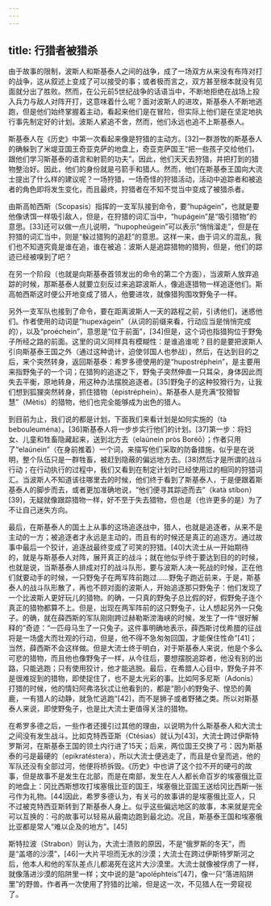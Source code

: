 ```yaml
---
---
---
```

title: 行猎者被猎杀
---




由于故事的限制，波斯人和斯基泰人之间的战争，成了一场双方从来没有布阵对打的战争，这从叙述上变成了可以接受的事；或者极而言之，双方甚至根本就没有见面就分出了胜败。然而，在公元前5世纪战争的话语当中，不断地拒绝在战场上投入兵力与敌人对阵开打，这意味着什么呢？面对波斯人的进攻，斯基泰人不断地逃跑，但是他们始终掌握着主动，看起来他们是在冒险，但实际上他们是在坚定地执行事先制定好的计划。波斯人紧追不舍，然而，他们永远也追不上斯基泰人。

斯基泰人在《历史》中第一次看起来像是狩猎的主动方。[32]一群游牧的斯基泰人的确躲到了米堤亚国王奇亚克萨的地盘上，奇亚克萨国王“把一些孩子交给他们，跟他们学习斯基泰的语言和射箭的功夫”。因此，他们天天去狩猎，并把打到的猎物整治好。因此，他们的身份就是弓箭手和猎人。然而，他们在斯基泰王国向大流士提出了什么样的建议呢？一场狩猎，一场奇怪的狩猎活动，活动中追踪者和被追者的角色即将发生变化，而且最终，狩猎者在不知不觉当中变成了被猎杀者。

由斯高帕西斯（Scopasis）指挥的一支军队接到命令，要“hupágein”，也就是要他像诱饵一样吸引敌人，但是，在狩猎的词汇当中，“hupágein”是“吸引猎物”的意思。[33]还可以做一点儿说明，“hupopheúgein”可以表示“悄悄溜走”，但是在狩猎的词汇当中，则是“躲过猎狗的追赶”的意思。这样一来，由于词义的混乱，我们也不知道究竟是谁在追，谁在被追：波斯人是追踪猎物的猎狗，但是，他们的踪迹已经被嗅到了吧？

在另一个阶段（也就是向斯基泰首领发出的命令的第二个方面），当波斯人放弃追踪的时候，那斯基泰人就要立刻反过来追踪波斯人，像追逐猎物一样追逐他们。斯高帕西斯这时便公开地变成了猎人，他要进攻，就像猎狗围攻野兔子一样。

另外一支军队也接到了命令，要在距离波斯人一天的路程之前，引诱他们，迷惑他们。作者使用的动词是“hupexágein”（从词的前缀来看，行动应当是悄悄完成的），以及“proéchein”，意思是“位于前面”，[34]但是，这个词也指猎狗位于野兔子所经之路的前面。这里的词义同样具有模糊性：是谁追谁呢？目的是要把波斯人引向斯基泰王国之外（通过这种诡计，迫使邻国人也参战），然后，在达到目的之后，来个突然转身，返回斯基泰：希罗多德使用的是“hupostréphein”，是主要用来指野兔子的一个词；在猎狗的追逐之下，野兔子突然伸直一只耳朵，身体因此而失去平衡，原地转身，用这种办法摆脱追逐者。[35]野兔子的这种狡猾行为，让我们想到狐狸突然转身，抓住猎物（épistréphein）。斯基泰人是充满“狡猾智慧”（Mètis）的猎物，他们也完全能够成为出色的猎人。

到目前为止，我们说的都是计划，下面我们来看计划是如何实施的（tà bebouleuména）。[36]斯基泰人将一步步实行他们的计划。[37]第一步：将妇女、儿童和牲畜隐藏起来，送到北方去（elaúnein pròs Boréō）；作者只用了“elaúnein”（在身前推着）一个词，来描写他们采取的防备措施，似乎是在说明，整个队伍只是一群牲畜，被赶到隐蔽的偏远地方去。[38]然后才是所谓的战斗行动；在行动执行的过程中，我们又看到在制定计划时已经使用过的相同的狩猎词汇。当波斯人不知道该往哪里去的时候，他们终于看到了斯基泰人，于是便跟着斯基泰人的脚步而去，或者更加准确地说，“他们便寻其踪迹而去”（katà stíbon）[39]，无疑就像跟踪猎物一样，好不至于失去猎物，但也是（也许更多的是）为了不让自己迷失方向。

最后，在斯基泰人的国土上从事的这场追逐战中，猎人，也就是追逐者，从来不是主动的一方；被追逐者才永远是主动的，而且有的时候还是真正的追逐方。通过故事中最后一个狡计，追逐战最终变成了可笑的狩猎。[40]大流士从一开始期待的，就是与斯基泰人对阵，展开真正的战斗；就在他似乎终于要达到目的的时候，也就是说，当斯基泰人排成对打的战斗队形，要与波斯人决一死战的时候，正在他们就要动手的时候，一只野兔子在两军阵前跑过……野兔子跑近前来，于是，斯基泰人的战斗队形散了，再也不顾对面的波斯人，开始追逐那只野兔子：他们发现了一个比波斯人更好玩儿的猎物。的确，一只真的野兔子总比假的好，假野兔子连个真正的猎物都算不上。但是，出现在两军阵前的这只野兔子，让人想起另外一只兔子。的确，就在薛西斯的军队刚刚跨过赫勒斯滂海峡的时候，发生了一件“很好解释的”奇迹：“一匹母马生了一只兔子。这件事明确地表示，薛西斯讨伐希腊的征战将是一场盛大而壮观的行动，但是，他不得不急匆匆回国，才能保住性命”[41]；当然，薛西斯不会这样做。但是大流士终于明白，对于斯基泰人来说，他是个多么可悲的猎物，而且他也像野兔子一样，从今往后，要想摆脱追踪者，他没有别的出路，只能逃跑；只有使用狡计，他才能逃脱。最后，在希腊人心目中，野兔子并不是很难捉到的猎物，即使捉住了，也不是太光彩的事。比如阿多尼斯（Adonis）打猎的时候，他的情妇阿弗洛狄忒让他看到的，都是“胆小的野兔子、惶恐的黄鹿，一有猎人的动静，就急忙逃跑”[42]，而不是狮子或者野猪之类。所以对斯基泰人来说，即使野兔子，也是比大流士更值得关注的猎物。

在希罗多德之后，一些作者还援引过其他的理由，以说明为什么斯基泰人和大流士之间没有发生战斗。比如克特西亚斯（Ctésias）就认为[43]，大流士跨过伊斯特罗斯河，在斯基泰王国的领土内行进了15天；后来，两位国王交换了弓：因为斯基泰的弓是最硬的（epikratéstera），所以大流士便逃走了，而且是仓皇而逃，他的军队还没有全部过河，他便将桥拆毁。《历史》中也讲了这个拉不开的硬弓的故事，但是故事不是发生在北部，而是在南部，发生在人人都长命百岁的埃塞俄比亚的地盘上：冈比西斯想攻打埃塞俄比亚的国王，埃塞俄比亚国王送给冈比西斯一张弓作为礼物。[44]因此，希罗多德认为，有关弓的故事讲的是埃塞俄比亚人，只不过被克特西亚斯转到了斯基泰人身上。似乎这些偏远地区的故事，本来就是完全可以互换的：弓的故事可以轻易从最南边跑到最北边。况且，斯基泰王国和埃塞俄比亚都是常人“难以企及的地方”。[45]

斯特拉波（Strabon）则认为，大流士溃败的原因，不是“俄罗斯的冬天”，而是“盖塔的沙漠”，[46]一大片平坦而无水的沙漠；大流士在跨过伊斯特罗斯河之后，他本人和他的军队差点儿都渴死在这片大沙漠里。大流士就像被俘虏了一样，就像落进沙漠的陷阱里一样；文中说的是“apolēphteís”[47]，像一只“落进陷阱里”的野兽。作者再一次使用了狩猎的比喻，但是这一次，不见猎人在一旁窥视了。